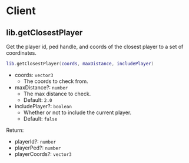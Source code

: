 # Client

## lib.getClosestPlayer

Get the player id, ped handle, and coords of the closest player to a set of coordinates.

```lua
lib.getClosestPlayer(coords, maxDistance, includePlayer)
```

- coords: `vector3`
  - The coords to check from.
- maxDistance?: `number`
  - The max distance to check.
  - Default: `2.0`
- includePlayer?: `boolean`
  - Whether or not to include the current player.
  - Default: `false`

Return:

- playerId?: `number`
- playerPed?: `number`
- playerCoords?: `vector3`
